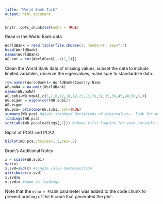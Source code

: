 ```yaml
---
title: "World Bank Task"
output: html_document
---
```


```r
knitr::opts_chunk$set(echo = TRUE)
```

Read in the World Bank data
```r
WorldBank = read.table(file.choose(), header=T, sep=",")
head(WorldBank)
names(WorldBank)
WB.cor = cor(WorldBank[,-c(1,2)])
```

Clean the World Bank data of missing values, subset the data to include limited variables, observe the eigenvalues, make sure to standardize data. 
```r
row.names(WorldBank)= WorldBank$Country.Name
WB.noNA = na.omit(WorldBank)
names(WB.noNA)
WB.sub1=WB.noNA[,c(5,7,8,12,18,19,22,23,31,32,35,36,45,48,50,51)]
WB.eigen = eigen(cor(WB.sub1))
WB.eigen
WB.pca= princomp(WB.sub1, cor=TRUE)
summary(WB.pca) #gives standard deviations of eigenvalues-- look for pcas above 1
loadings(WB.pca)
sort(abs(WB.pca$loadings[,1])) #shows first loading for each variable sorted by absolute value
```

Biplot of PCA1 and PCA2
```r
biplot(WB.pca,choices=1:2,cex=.8)
```

Brant's Additional Notes
```r
x = scale(WB.sub1)
var(x)
x.svd=svd(x) #single value decomposition
attributes(x.svd)
x.svd$u
x.svd$v #same as loadings
```

Note that the `echo = FALSE` parameter was added to the code chunk to prevent printing of the R code that generated the plot.
